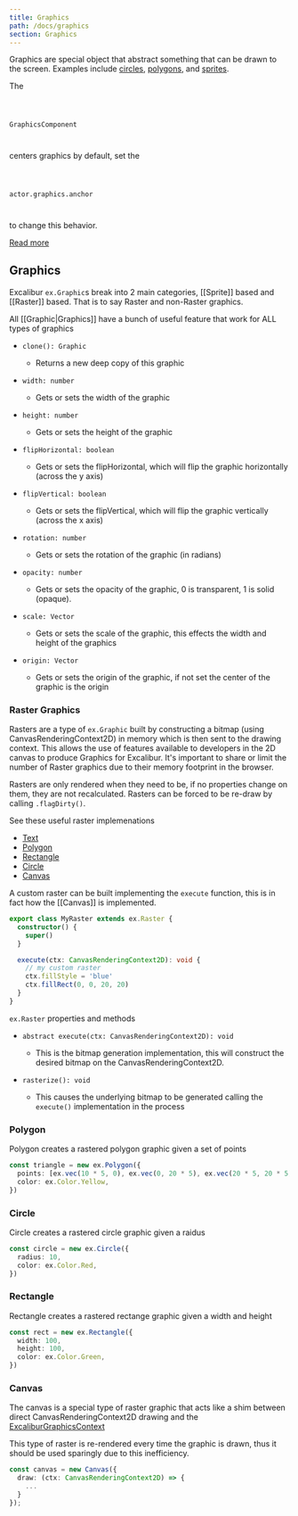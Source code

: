 ```yaml
---
title: Graphics
path: /docs/graphics
section: Graphics
---
```


Graphics are special object that abstract something that can be drawn to the screen. Examples include [circles](#circle), [polygons](#polygon), and [sprites](/docs/sprites).

<Note variant="warning">

The

<code>

GraphicsComponent

</code>

centers graphics by default, set the

<code>

actor.graphics.anchor

</code>

to change this behavior.

<a href="/docs/graphics-component">

Read more

</a>

</Note>

## Graphics

Excalibur `ex.Graphic`s break into 2 main categories, [[Sprite]] based and [[Raster]] based. That is to say Raster and non-Raster graphics.

All [[Graphic|Graphics]] have a bunch of useful feature that work for ALL types of graphics

- `clone(): Graphic`

  - Returns a new deep copy of this graphic

- `width: number`

  - Gets or sets the width of the graphic

- `height: number`

  - Gets or sets the height of the graphic

- `flipHorizontal: boolean`

  - Gets or sets the flipHorizontal, which will flip the graphic horizontally (across the y axis)

- `flipVertical: boolean`

  - Gets or sets the flipVertical, which will flip the graphic vertically (across the x axis)

- `rotation: number`

  - Gets or sets the rotation of the graphic (in radians)

- `opacity: number`

  - Gets or sets the opacity of the graphic, 0 is transparent, 1 is solid (opaque).

- `scale: Vector`

  - Gets or sets the scale of the graphic, this effects the width and height of the graphics

- `origin: Vector`

  - Gets or sets the origin of the graphic, if not set the center of the graphic is the origin

### Raster Graphics

Rasters are a type of `ex.Graphic` built by constructing a bitmap (using CanvasRenderingContext2D) in memory which is then sent to the drawing context. This allows the use of features available to developers in the 2D canvas to produce Graphics for Excalibur. It's important to share or limit the number of Raster graphics due to their memory footprint in the browser.

Rasters are only rendered when they need to be, if no properties change on them, they are not recalculated. Rasters can be forced to be re-draw by calling `.flagDirty()`.

See these useful raster implemenations

- [Text](#Text)
- [Polygon](#Polygon)
- [Rectangle](#Rectangle)
- [Circle](#Circle)
- [Canvas](#Canvas)

A custom raster can be built implementing the `execute` function, this is in fact how the [[Canvas]] is implemented.

```typescript
export class MyRaster extends ex.Raster {
  constructor() {
    super()
  }

  execute(ctx: CanvasRenderingContext2D): void {
    // my custom raster
    ctx.fillStyle = 'blue'
    ctx.fillRect(0, 0, 20, 20)
  }
}
```

`ex.Raster` properties and methods

- `abstract execute(ctx: CanvasRenderingContext2D): void`

  - This is the bitmap generation implementation, this will construct the desired bitmap on the CanvasRenderingContext2D.

- `rasterize(): void`

  - This causes the underlying bitmap to be generated calling the `execute()` implementation in the process

### Polygon

Polygon creates a rastered polygon graphic given a set of points

```typescript
const triangle = new ex.Polygon({
  points: [ex.vec(10 * 5, 0), ex.vec(0, 20 * 5), ex.vec(20 * 5, 20 * 5)],
  color: ex.Color.Yellow,
})
```

### Circle

Circle creates a rastered circle graphic given a raidus

```typescript
const circle = new ex.Circle({
  radius: 10,
  color: ex.Color.Red,
})
```

### Rectangle

Rectangle creates a rastered rectange graphic given a width and height

```typescript
const rect = new ex.Rectangle({
  width: 100,
  height: 100,
  color: ex.Color.Green,
})
```

### Canvas

The canvas is a special type of raster graphic that acts like a shim between direct CanvasRenderingContext2D drawing and the [ExcaliburGraphicsContext](#ExcaliburGraphicsContext)

This type of raster is re-rendered every time the graphic is drawn, thus it should be used sparingly due to this inefficiency.

```typescript
const canvas = new Canvas({
  draw: (ctx: CanvasRenderingContext2D) => {
    ...
  }
});
```
